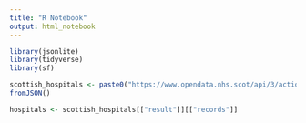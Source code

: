 ```yaml
---
title: "R Notebook"
output: html_notebook
---
```


```r
library(jsonlite)
library(tidyverse)
library(sf)
```


```r
scottish_hospitals <- paste0("https://www.opendata.nhs.scot/api/3/action/datastore_search?resource_id=c698f450-eeed-41a0-88f7-c1e40a568acc&limit=300") %>% 
fromJSON()
```

```r
hospitals <- scottish_hospitals[["result"]][["records"]]
```

